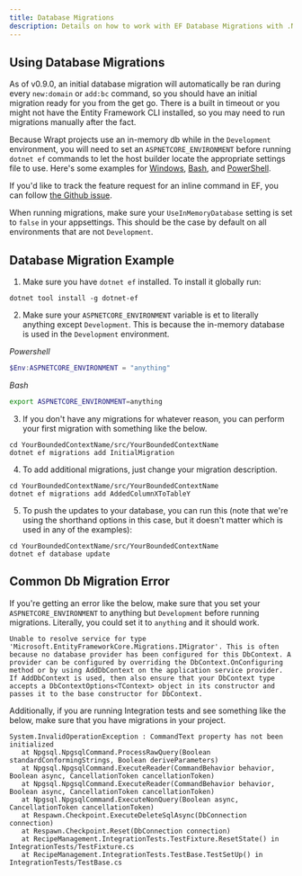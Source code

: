 ```yaml
---
title: Database Migrations
description: Details on how to work with EF Database Migrations with .NET 6 APIs built using Wrapt.
---
```


## Using Database Migrations
As of v0.9.0, an initial database migration will automatically be ran during every `new:domain` or `add:bc` command, so you should have an initial migration ready for you from the get go. 
There is a built in timeout or you might not have the Entity Framework CLI installed, so you may need to run migrations manually after the fact. 

Because Wrapt projects use an in-memory db while in the `Development` environment, you will need to set an `ASPNETCORE_ENVIRONMENT` before running `dotnet ef` commands to let 
the host builder locate the appropriate settings file to use. Here's some examples for 
[Windows](https://superuser.com/questions/949560/how-do-i-set-system-environment-variables-in-windows-10), 
[Bash](https://askubuntu.com/questions/58814/how-do-i-add-environment-variables), 
and [PowerShell](https://docs.microsoft.com/en-us/powershell/module/microsoft.powershell.core/about/about_environment_variables?view=powershell-7). 

If you'd like to track the feature request for an inline command in EF, you can follow [the Github issue](https://github.com/dotnet/efcore/issues/8695).

When running migrations, make sure your `UseInMemoryDatabase` setting is set to `false` in your appsettings. This should be the case by default on all environments that are not `Development`.

## Database Migration Example
1. Make sure you have `dotnet ef` installed. To install it globally run:
  ```shell
  dotnet tool install -g dotnet-ef
  ```

2. Make sure your `ASPNETCORE_ENVIRONMENT` variable is et to literally anything except `Development`. This is because the in-memory database is used 
in the `Development` environment.

  *Powershell*
  ```powershell
  $Env:ASPNETCORE_ENVIRONMENT = "anything"
  ```

  *Bash*
  ```bash
  export ASPNETCORE_ENVIRONMENT=anything
  ```

3. If you don't have any migrations for whatever reason, you can perform your first migration with something like the below.
  ```shell
  cd YourBoundedContextName/src/YourBoundedContextName
  dotnet ef migrations add InitialMigration
  ```


4. To add additional migrations, just change your migration description.
  ```shell
  cd YourBoundedContextName/src/YourBoundedContextName
  dotnet ef migrations add AddedColumnXToTableY
  ```

5. To push the updates to your database, you can run this (note that we're using the shorthand options in this case, but it doesn't matter which is used in any of the examples):
  ```shell
  cd YourBoundedContextName/src/YourBoundedContextName
  dotnet ef database update
  ```

## Common Db Migration Error

If you're getting an error like the below, make sure that you set your `ASPNETCORE_ENVIRONMENT` to anything but `Development` before running migrations. Literally, you could set it to `anything` and it should work.

```
Unable to resolve service for type 'Microsoft.EntityFrameworkCore.Migrations.IMigrator'. This is often because no database provider has been configured for this DbContext. A provider can be configured by overriding the DbContext.OnConfiguring method or by using AddDbContext on the application service provider. If AddDbContext is used, then also ensure that your DbContext type accepts a DbContextOptions<TContext> object in its constructor and passes it to the base constructor for DbContext.
```

Additionally, if you are running Integration tests and see something like the below, make sure that you have migrations in your project.

```
System.InvalidOperationException : CommandText property has not been initialized
   at Npgsql.NpgsqlCommand.ProcessRawQuery(Boolean standardConformingStrings, Boolean deriveParameters)
   at Npgsql.NpgsqlCommand.ExecuteReader(CommandBehavior behavior, Boolean async, CancellationToken cancellationToken)
   at Npgsql.NpgsqlCommand.ExecuteReader(CommandBehavior behavior, Boolean async, CancellationToken cancellationToken)
   at Npgsql.NpgsqlCommand.ExecuteNonQuery(Boolean async, CancellationToken cancellationToken)
   at Respawn.Checkpoint.ExecuteDeleteSqlAsync(DbConnection connection)
   at Respawn.Checkpoint.Reset(DbConnection connection)
   at RecipeManagement.IntegrationTests.TestFixture.ResetState() in IntegrationTests/TestFixture.cs
   at RecipeManagement.IntegrationTests.TestBase.TestSetUp() in IntegrationTests/TestBase.cs
```